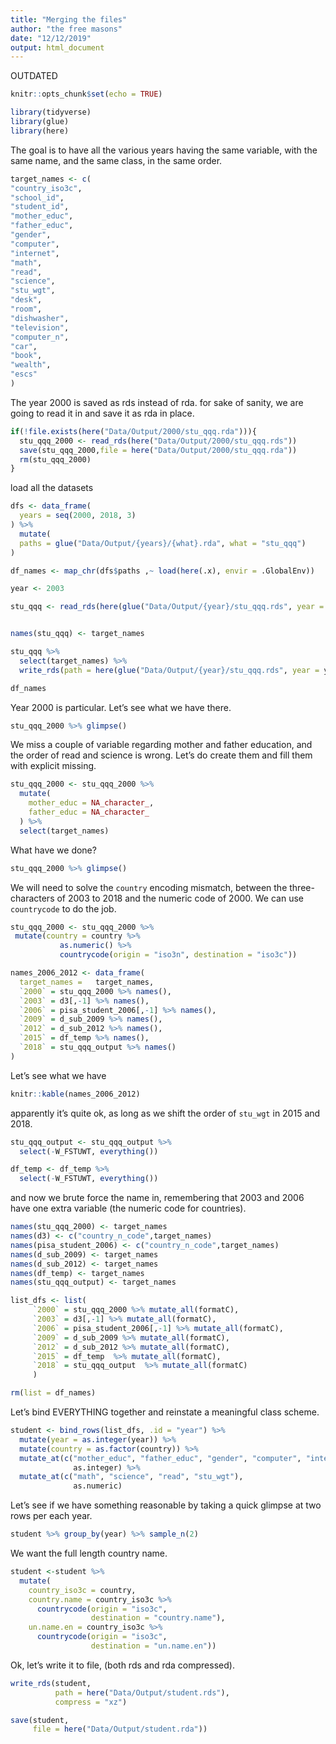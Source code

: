 ```yaml
---
title: "Merging the files"
author: "the free masons"
date: "12/12/2019"
output: html_document
---
```


OUTDATED

```r
knitr::opts_chunk$set(echo = TRUE)
```

```r
library(tidyverse)
library(glue)
library(here)
```

The goal is to have all the various years having the same variable, with the same name, and the same class, in the same order.

```r
target_names <- c(
"country_iso3c",
"school_id",
"student_id",
"mother_educ",
"father_educ",
"gender",
"computer",
"internet",
"math",
"read",
"science",
"stu_wgt",
"desk",
"room",
"dishwasher",
"television",
"computer_n",
"car",
"book",
"wealth",
"escs"
)
```


The year 2000 is saved as rds instead of rda. for sake of sanity, we are going to read it in and save it as rda in place.

```r

if(!file.exists(here("Data/Output/2000/stu_qqq.rda"))){
  stu_qqq_2000 <- read_rds(here("Data/Output/2000/stu_qqq.rds"))
  save(stu_qqq_2000,file = here("Data/Output/2000/stu_qqq.rda"))
  rm(stu_qqq_2000)
}
```

load all the datasets

```r
dfs <- data_frame(
  years = seq(2000, 2018, 3)
) %>%
  mutate(
  paths = glue("Data/Output/{years}/{what}.rda", what = "stu_qqq")
)

df_names <- map_chr(dfs$paths ,~ load(here(.x), envir = .GlobalEnv))

year <- 2003

stu_qqq <- read_rds(here(glue("Data/Output/{year}/stu_qqq.rds", year = year)))


names(stu_qqq) <- target_names

stu_qqq %>%
  select(target_names) %>%
  write_rds(path = here(glue("Data/Output/{year}/stu_qqq.rds", year = year)))

```

```r
df_names
```

Year 2000 is particular. Let's see what we have there.

```r
stu_qqq_2000 %>% glimpse()
```

We miss a couple of variable regarding mother and father education, and the order of read and science is wrong. Let's do create them and fill them with explicit missing.

```r
stu_qqq_2000 <- stu_qqq_2000 %>%
  mutate(
    mother_educ = NA_character_,
    father_educ = NA_character_
  ) %>%
  select(target_names)
```

What have we done?

```r
stu_qqq_2000 %>% glimpse()
```

We will need to solve the `country` encoding mismatch, between the three-characters of 2003 to 2018 and the numeric code of 2000. We can use `countrycode` to do the job.

```r
stu_qqq_2000 <- stu_qqq_2000 %>%
 mutate(country = country %>%
           as.numeric() %>%
           countrycode(origin = "iso3n", destination = "iso3c"))
```


```r
names_2006_2012 <- data_frame(
  target_names =   target_names,
  `2000` = stu_qqq_2000 %>% names(),
  `2003` = d3[,-1] %>% names(),
  `2006` = pisa_student_2006[,-1] %>% names(),
  `2009` = d_sub_2009 %>% names(),
  `2012` = d_sub_2012 %>% names(),
  `2015` = df_temp %>% names(),
  `2018` = stu_qqq_output %>% names()
)
```

Let's see what we have

```r
knitr::kable(names_2006_2012)
```

apparently it's quite ok, as long as we shift the order of `stu_wgt` in 2015 and 2018.

```r
stu_qqq_output <- stu_qqq_output %>%
  select(-W_FSTUWT, everything())

df_temp <- df_temp %>%
  select(-W_FSTUWT, everything())
```

and now we brute force the name in, remembering that 2003 and 2006 have one extra variable (the numeric code for countries).

```r
names(stu_qqq_2000) <- target_names
names(d3) <- c("country_n_code",target_names)
names(pisa_student_2006) <- c("country_n_code",target_names)
names(d_sub_2009) <- target_names
names(d_sub_2012) <- target_names
names(df_temp) <- target_names
names(stu_qqq_output) <- target_names
```

```r
list_dfs <- list(
     `2000` = stu_qqq_2000 %>% mutate_all(formatC),
     `2003` = d3[,-1] %>% mutate_all(formatC),
     `2006` = pisa_student_2006[,-1] %>% mutate_all(formatC),
     `2009` = d_sub_2009 %>% mutate_all(formatC),
     `2012` = d_sub_2012 %>% mutate_all(formatC),
     `2015` = df_temp  %>% mutate_all(formatC),
     `2018` = stu_qqq_output  %>% mutate_all(formatC)
     )

rm(list = df_names)
```

Let's bind EVERYTHING together and reinstate a meaningful class scheme.

```r
student <- bind_rows(list_dfs, .id = "year") %>%
  mutate(year = as.integer(year)) %>%
  mutate(country = as.factor(country)) %>%
  mutate_at(c("mother_educ", "father_educ", "gender", "computer", "internet"),
              as.integer) %>%
  mutate_at(c("math", "science", "read", "stu_wgt"),
              as.numeric)
```

Let's see if we have something reasonable by taking a quick glimpse at two rows per each year.

```r
student %>% group_by(year) %>% sample_n(2)
```

We want the full length country name.

```r
student <-student %>%
  mutate(
    country_iso3c = country,
    country.name = country_iso3c %>%
      countrycode(origin = "iso3c",
                  destination = "country.name"),
    un.name.en = country_iso3c %>%
      countrycode(origin = "iso3c",
                  destination = "un.name.en"))
```


Ok, let's write it to file, (both rds and rda compressed).

```r
write_rds(student,
          path = here("Data/Output/student.rds"),
          compress = "xz")

save(student,
     file = here("Data/Output/student.rda"))
```


